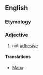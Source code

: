 ==English==

===Etymology===
{{prefix|non|adhesive}}

===Adjective===
{{en-adj}}

# not [[adhesive]]

====Translations====
{{trans-top|not adhesive}}
* [[Manx]]: {{t|gv|neulhiantagh}}
{{trans-mid}}
{{trans-bottom}}